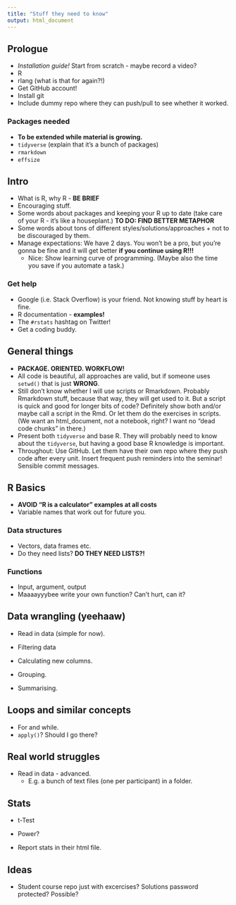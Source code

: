 ```yaml
---
title: "Stuff they need to know"
output: html_document
---
```


## Prologue
- *Installation guide!* Start from scratch - maybe record a video?
- R
- rlang (what is that for again?!)
- Get GitHub account!
- Install git
- Include dummy repo where they can push/pull to see whether it worked.

### Packages needed
- **To be extended while material is growing.**
- `tidyverse` (explain that it's a bunch of packages)
- `rmarkdown`
- `effsize`

## Intro
- What is R, why R - **BE BRIEF**
- Encouraging stuff.
- Some words about packages and keeping your R up to date (take care of your R - it's like a houseplant.) **TO DO: FIND BETTER METAPHOR**
- Some words about tons of different styles/solutions/approaches + not to be discouraged by them.
- Manage expectations: We have 2 days. You won't be a pro, but you're gonna be fine and it will get better **if you continue using R!!!**
  - Nice: Show learning curve of programming. (Maybe also the time you save if you automate a task.)
  
### Get help
- Google (i.e. Stack Overflow) is your friend. Not knowing stuff by heart is fine.
- R documentation - **examples!**
- The `#rstats` hashtag on Twitter!
- Get a coding buddy.

## General things
- **PACKAGE. ORIENTED. WORKFLOW!**
- All code is beautiful, all approaches are valid, but if someone uses `setwd()` that is just **WRONG**.
- Still don't know whether I will use scripts or Rmarkdown. Probably Rmarkdown stuff, because that way, they will get used to it. But a script is quick and good for longer bits of code? Definitely show both and/or maybe call a script in the Rmd. Or let them do the exercises in scripts. (We want an html_document, not a notebook, right? I want no "dead code chunks" in there.)
- Present both `tidyverse` and base R. They will probably need to know about the `tidyverse`, but having a good base R knowledge is important.
- Throughout: Use GitHub. Let them have their own repo where they push code after every unit. Insert frequent push reminders into the seminar! Sensible commit messages.
  
## R Basics
- **AVOID "R is a calculator" examples at all costs**
- Variable names that work out for future you.

### Data structures
- Vectors, data frames etc.
- Do they need lists? **DO THEY NEED LISTS?!**

### Functions
- Input, argument, output
- Maaaayyybee write your own function? Can't hurt, can it?

## Data wrangling (yeehaaw)
- Read in data (simple for now).

- Filtering data
- Calculating new columns.
- Grouping.
- Summarising.

## Loops and similar concepts
- For and while.
- `apply()`? Should I go there?

## Real world struggles
- Read in data - advanced.
  - E.g. a bunch of text files (one per participant) in a folder.

## Stats
- t-Test
- Power?

- Report stats in their html file.

## Ideas
- Student course repo just with excercises? Solutions password protected? Possible?
